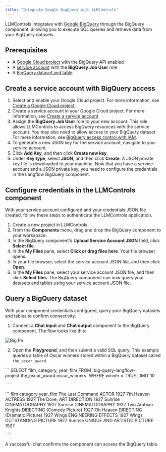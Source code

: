 ```yaml
---
title: "Integrate Google BigQuery with LLMControls"
---
```


LLMControls integrates with [Google BigQuery](https://cloud.google.com/bigquery) through the BigQuery component, allowing you to execute SQL queries and retrieve data from your BigQuery datasets.

## **Prerequisites**

- A [Google Cloud project](https://developers.google.com/workspace/guides/create-project) with the BigQuery API enabled
- A [service account](https://developers.google.com/workspace/guides/create-credentials#service-account) with the **BigQuery Job User** role
- A [BigQuery dataset and table](https://cloud.google.com/bigquery/docs/datasets-intro)

## **Create a service account with BigQuery access**

1. Select and enable your Google Cloud project. For more information, see [Create a Google Cloud project](https://developers.google.com/workspace/guides/create-project).
2. Create a service account in your Google Cloud project. For more information, see [Create a service account](https://developers.google.com/workspace/guides/create-credentials#service-account).
3. Assign the **BigQuery Job User** role to your new account. This role allows LLMControls to access BigQuery resources with the service account. You may also need to allow access to your BigQuery dataset. For more information, see [BigQuery access control with IAM](https://cloud.google.com/bigquery/docs/access-control).
4. To generate a new JSON key for the service account, navigate to your service account.
5. Click **Add Key**, and then click **Create new key**.
6. Under **Key type**, select **JSON**, and then click **Create**. A JSON private key file is downloaded to your machine. Now that you have a service account and a JSON private key, you need to configure the credentials in the Langflow BigQuery component.

## **Configure credentials in the LLMControls component**

With your service account configured and your credentials JSON file created, follow these steps to authenticate the LLMControls application.

1. Create a new project in LLMControls.
2. From the **Components** menu, drag and drop the BigQuery component to your workspace.
3. In the BigQuery component's **Upload Service Account JSON** field, click **Select file**.
4. In the **My Files** pane, select **Click or drag files here**. Your file browser opens.
5. In your file browser, select the service account JSON file, and then click **Open**.
6. In the **My Files** pane, select your service account JSON file, and then click **Select files**. The BigQuery component can now query your datasets and tables using your service account JSON file.

## **Query a BigQuery dataset**

With your component credentials configured, query your BigQuery datasets and tables to confirm connectivity.

1. Connect a **Chat input** and **Chat output** component to the BigQuery component. The flow looks like this:

![Big Pn](/images/big.png)

2. Open the **Playground**, and then submit a valid SQL query. This example queries a table of Oscar winners stored within a BigQuery dataset called `the_oscar_award`.

<Tabs>
  <Tab title="SQL query">
    ```
    SELECT film, category, year_film
    FROM `big-query-langflow-project.the_oscar_award.oscar_winners`
    WHERE winner = TRUE
    LIMIT 10
    
    ```
  </Tab>
  <Tab title="Result">
    ```
    film	category	year_film
    The Last Command	ACTOR	1927
    7th Heaven	ACTRESS	1927
    The Dove;	ART DIRECTION	1927
    Sunrise	CINEMATOGRAPHY	1927
    Sunrise	CINEMATOGRAPHY	1927
    Two Arabian Knights	DIRECTING (Comedy Picture)	1927
    7th Heaven	DIRECTING (Dramatic Picture)	1927
    Wings	ENGINEERING EFFECTS	1927
    Wings	OUTSTANDING PICTURE	1927
    Sunrise	UNIQUE AND ARTISTIC PICTURE	1927
    
    
    ```
  </Tab>
</Tabs>

A successful chat confirms the component can access the BigQuery table.